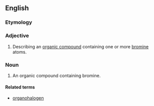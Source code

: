 ==English==

===Etymology===
{{prefix|organo|bromine}}

===Adjective===
{{en-adj|-}}

# {{context|organic chemistry}} Describing an [[organic compound]] containing one or more [[bromine]] atoms.

===Noun===
{{en-noun}}

# {{context|organic chemistry}} An organic compound containing bromine.

====Related terms====
*[[organohalogen]]